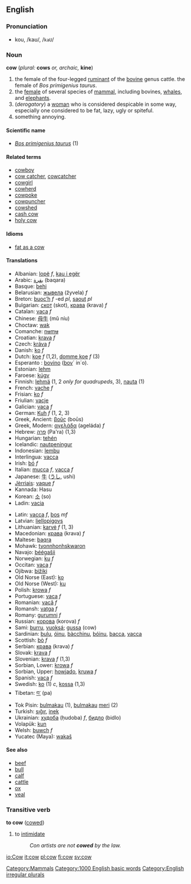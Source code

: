 ==English==
=== Pronunciation ===
*kou, /kaʊ/, /<tt>kaU</tt>/

=== Noun ===
'''cow''' (''plural:'' '''cows''' ''or, archaic,'' '''kine''')

# the female of the four-legged [[ruminant]] of the [[bovine]] genus cattle. the female of ''Bos primigenius taurus''.
# the [[female]] of several species of [[mammal]], including bovines, [[whale]]s, and [[elephant]]s.
# (''derogatory'') a [[woman]] who is considered despicable in some way, especially one considered to be fat, lazy, ugly or spiteful.
# something annoying.

==== Scientific name ====
*''[[Bos primigenius taurus]]'' (1)

==== Related terms ====
*[[cowboy]]
*[[cow catcher]], [[cowcatcher]]
*[[cowgirl]]
*[[cowherd]]
*[[cowpoke]]
*[[cowpuncher]]
*[[cowshed]]
*[[cash cow]]
*[[holy cow]]

====Idioms====
*[[fat as a cow]]

==== Translations ====
{{top}}
*Albanian: [[lopë]] ''f'', [[kau i egër]]
*Arabic: [[بقرة]] (baqara)
*Basque: [[behi]]
*Belarusian: [[жывела]] (žyvela) ''f''
*Breton: [[buoc’h]] ''f'' -ed ''pl'', [[saout]] ''pl''
*Bulgarian: [[скот]] (skot), [[крава]] (krava) ''f''
*Catalan: [[vaca]] ''f''
*Chinese: [[母牛]] (mǔ níu)
*Choctaw: [[wak]]
*Comanche: [[nʉmʉ]]
*Croatian: [[krava]] ''f''
*Czech: [[kráva]] ''f''
*Danish: [[ko]] ''f''
*Dutch: [[koe]] ''f'' (1,2), [[domme koe]] ''f'' (3)
*Esperanto : [[bovino]] ([[bovo|bov]]´ in´o).
*Estonian: [[lehm]]
*Faroese: [[kúgv]]
*Finnish: [[lehmä]] (1, 2 ''only for quadrupeds'', 3), [[nauta#Finnish|nauta]] (1)
*French: [[vache]] ''f''
*Frisian: [[ko]] ''f''
*Friulian: [[vacje]]
*Galician: [[vaca]] ''f''
*German: [[Kuh]] ''f'' (1, 2, 3)
*Greek, Ancient: [[βοῦς]] (boūs)
*Greek, Modern: [[αγελάδα]] (ageláda) ''f''
*Hebrew: [[פרה]] (Pa'ra) (1,3)
*Hungarian: [[tehén]]
*Icelandic: [[nautpeningur]]
*Indonesian: [[lembu]]
*Interlingua: [[vacca]]
*Irish: [[bó]] ''f''
*Italian: [[mucca]] ''f'', [[vacca]] ''f''
*Japanese: [[牛]] ([[うし]], ushi)
*[[Jèrriais]]: [[vaque]] ''f''
*Kannada: Hasu
*Korean: [[소]] (so)
*Ladin: [[vacia]]
{{mid}}
*Latin: [[vacca]] ''f'', [[bos]] ''mf''
*Latvian: [[liellopigovs]]
*Lithuanian: [[karvė]] ''f'' (1, 3)
*Macedonian: [[крава]] (krava) ''f''
*Maltese: [[baqra]]
*Mohawk: [[tyonnhonhskwaron]]
*Navajo: [[béégašii]]
*Norwegian: [[ku]] ''f''
*Occitan: [[vaca]] ''f''
*Ojibwa: [[bižiki]]
*Old Norse (East): [[ko]]
*Old Norse (West): [[ku]]
*Polish: [[krowa]] ''f''
*Portuguese: [[vaca]] ''f''
*Romanian: [[vacă]] ''f''
*Romansh: [[vatga]] ''f''
*Romany: [[gurumni]] ''f''
*Russian: [[корова]] (korova) ''f''
*Sami: [[burru]], [[vuoksá]]; [[gussa]] (cow)
*Sardinian: [[bulu]], [[óinu]], [[bàcchinu]], [[bóinu]], [[bacca]], [[vacca]]
*Scottish: [[bò]] ''f''
*Serbian: [[крава]] (krava) ''f''
*Slovak: [[krava]] ''f''
*Slovenian: [[krava]] ''f'' (1,3)
*Sorbian, Lower: [[krowa]] ''f''
*Sorbian, Upper: [[howjado]], [[kruwa]] ''f''
*Spanish: [[vaca]] ''f''
*Swedish: [[ko]] (1) ''c'', [[kossa]] (1,3)
*Tibetan: [[བ་]] (pa)
*Tok Pisin: [[bulmakau]] (1), [[bulmakau]] [[meri]] (2)
*Turkish: [[sığır]], [[inek]]
*Ukrainian: [[худоба]] (ḥudoba) ''f'', [[бидло]] (bidlo)
*Volapük: [[kun]]
*Welsh: [[buwch]] ''f''
*Yucatec (Maya): [[wakaš]]
{{bottom}}

==== See also ====
*[[beef]]
*[[bull]]
*[[calf]]
*[[cattle]]
*[[ox]]
*[[veal]]

===Transitive verb===
'''to cow''' ([[cowed]])

#to [[intimidate]]
#:''Con artists are not '''cowed''' by the law.''

[[Category:Mammals]]
[[Category:1000 English basic words]]
[[Category:English irregular plurals]]

[[io:Cow]]
[[it:cow]]
[[pl:cow]]
[[fi:cow]]
[[sv:cow]]
